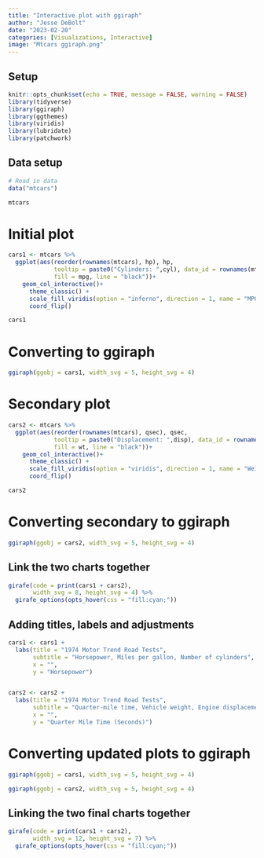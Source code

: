 ```yaml
---
title: "Interactive plot with ggiraph"
author: "Jesse DeBolt"
date: "2023-02-20"
categories: [Visualizations, Interactive]
image: "Mtcars ggiraph.png"
---
```


## Setup
```r
knitr::opts_chunk$set(echo = TRUE, message = FALSE, warning = FALSE)
library(tidyverse)
library(ggiraph)
library(ggthemes)
library(viridis)
library(lubridate)
library(patchwork)

```


## Data setup
```r
# Read in data
data("mtcars")

mtcars

```


# Initial plot
```r
cars1 <- mtcars %>% 
  ggplot(aes(reorder(rownames(mtcars), hp), hp, 
             tooltip = paste0("Cylinders: ",cyl), data_id = rownames(mtcars), 
             fill = mpg, line = "black"))+
    geom_col_interactive()+
      theme_classic() +
      scale_fill_viridis(option = "inferno", direction = 1, name = "MPG")+
      coord_flip()

cars1

```


# Converting to ggiraph
```r
ggiraph(ggobj = cars1, width_svg = 5, height_svg = 4)

```


# Secondary plot
```r
cars2 <- mtcars %>% 
  ggplot(aes(reorder(rownames(mtcars), qsec), qsec, 
             tooltip = paste0("Displacement: ",disp), data_id = rownames(mtcars), 
             fill = wt, line = "black"))+
    geom_col_interactive()+
      theme_classic() +
      scale_fill_viridis(option = "viridis", direction = 1, name = "Weight")+
      coord_flip()

cars2

```

# Converting secondary to ggiraph
```r
ggiraph(ggobj = cars2, width_svg = 5, height_svg = 4)

```


## Link the two charts together
```r
girafe(code = print(cars1 + cars2), 
       width_svg = 8, height_svg = 4) %>% 
  girafe_options(opts_hover(css = "fill:cyan;"))

```


## Adding titles, labels and adjustments
```r
cars1 <- cars1 +
  labs(title = "1974 Motor Trend Road Tests",
       subtitle = "Horsepower, Miles per gallon, Number of cylinders",
       x = "",
       y = "Horsepower")


cars2 <- cars2 +
  labs(title = "1974 Motor Trend Road Tests",
       subtitle = "Quarter-mile time, Vehicle weight, Engine displacement",
       x = "",
       y = "Quarter Mile Time (Seconds)")

```


# Converting updated plots to ggiraph
```r
ggiraph(ggobj = cars1, width_svg = 5, height_svg = 4)

ggiraph(ggobj = cars2, width_svg = 5, height_svg = 4)


```


## Linking the two final charts together
```r
girafe(code = print(cars1 + cars2), 
       width_svg = 12, height_svg = 7) %>% 
  girafe_options(opts_hover(css = "fill:cyan;"))

```